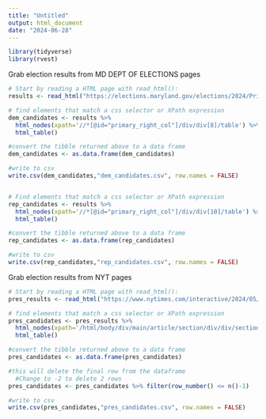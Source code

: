```yaml
---
title: "Untitled"
output: html_document
date: "2024-06-28"
---
```


```r
library(tidyverse)
library(rvest)
```

Grab election results from MD DEPT OF ELECTIONS pages
```r
# Start by reading a HTML page with read_html():
results <- read_html("https://elections.maryland.gov/elections/2024/Primary_Results/gen_results_2024_1.html")

# find elements that match a css selector or XPath expression
dem_candidates <- results %>% 
  html_nodes(xpath='//*[@id="primary_right_col"]/div/div[8]/table') %>%
  html_table()

#convert the tibble returned above to a data frame
dem_candidates <- as.data.frame(dem_candidates)

#write to csv
write.csv(dem_candidates,"dem_candidates.csv", row.names = FALSE) 


# Find elements that match a css selector or XPath expression
rep_candidates <- results %>% 
  html_nodes(xpath='//*[@id="primary_right_col"]/div/div[10]/table') %>%
  html_table()

#convert the tibble returned above to a data frame
rep_candidates <- as.data.frame(rep_candidates)

#write to csv
write.csv(rep_candidates,"rep_candidates.csv", row.names = FALSE) 

```




Grab election results from NYT pages
```r
# Start by reading a HTML page with read_html():
pres_results <- read_html("https://www.nytimes.com/interactive/2024/05/14/us/elections/results-maryland-primary.html")

# find elements that match a css selector or XPath expression
pres_candidates <- pres_results %>% 
  html_nodes(xpath='/html/body/div/main/article/section/div/div/section/section/section[2]/div[2]/div[1]/div/div/div[1]/div[1]/div[2]/table') %>%
  html_table()

#convert the tibble returned above to a data frame
pres_candidates <- as.data.frame(pres_candidates)

#this will delete the final row from the dataframe
  #Change to -2 to delete 2 rows
pres_candidates <- pres_candidates %>% filter(row_number() <= n()-1)

#write to csv
write.csv(pres_candidates,"pres_candidates.csv", row.names = FALSE) 

```


